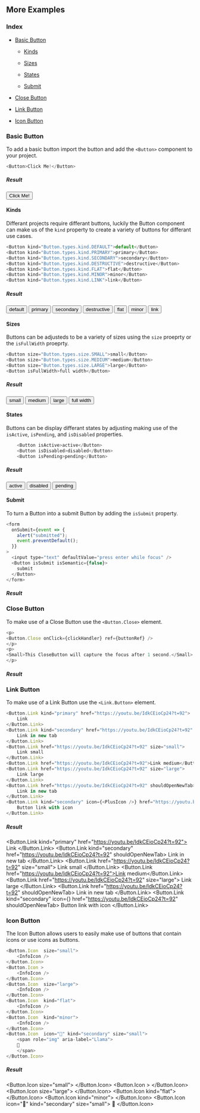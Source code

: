 
## More Examples

### Index

- <a href="#basic-button">Basic Button</a>

  - <a href="#kinds">Kinds</a>

  - <a href="#sizes">Sizes</a>

  - <a href="#states">States</a>

  - <a href="#submit">Submit</a>

- <a href="#close-button">Close Button</a>
- <a href="#link-button">Link Button</a>
- <a href="#icon-button">Icon Button</a>

### Basic Button

To add a basic button import the button and add the `<Button>` component to your project.

```js
<Button>Click Me!</Button>
```

##### Result

<Button>Click Me!</Button>

#### Kinds

Differant projects require differant buttons, luckily the Button component can make us of the `kind` property to create a variety of buttons for differant use cases.

```js
<Button kind="Button.types.kind.DEFAULT">default</Button>
<Button kind="Button.types.kind.PRIMARY">primary</Button>
<Button kind="Button.types.kind.SECONDARY">secondary</Button>
<Button kind="Button.types.kind.DESTRUCTIVE">destructive</Button>
<Button kind="Button.types.kind.FLAT">flat</Button>
<Button kind="Button.types.kind.MINOR">minor</Button>
<Button kind="Button.types.kind.LINK">link</Button>
```

##### Result

<Button kind="default">default</Button>
<Button kind="primary">primary</Button>
<Button kind="secondary">secondary</Button>
<Button kind="destructive">destructive</Button>
<Button kind="flat">flat</Button>
<Button kind="minor">minor</Button>
<Button kind="link">link</Button>

#### Sizes

Buttons can be adjusteds to be a variety of sizes using the `size` proeprty or the `isFullWidth` proeprty.

```js
<Button size="Button.types.size.SMALL">small</Button>
<Button size="Button.types.size.MEDIUM">medium</Button>
<Button size="Button.types.size.LARGE">large</Button>
<Button isFullWidth>full width</Button>
```

##### Result

<Button size="small">small</Button>
<Button size="medium">medium</Button>
<Button size="large">large</Button>
<Button isFullWidth>full width</Button>

#### States

Buttons can be display differant states by adjusting making use of the `isActive`, `isPending`, and `isDisabled` properties.

```js
    <Button isActive>active</Button>
    <Button isDisabled>disabled</Button>
    <Button isPending>pending</Button>
```

##### Result

<Button isActive>active</Button>
<Button isDisabled>disabled</Button>
<Button isPending>pending</Button>

#### Submit

To turn a Button into a submit Button by adding the `isSubmit` property.

```js
<form
  onSubmit={event => {
    alert("submitted");
    event.preventDefault();
  }}
>
  <input type="text" defaultValue="press enter while focus" />
  <Button isSubmit isSemantic={false}>
    submit
  </Button>
</form>
```

##### Result

<ButtonSubmit />

### Close Button

To make use of a Close Button use the `<Button.Close>` element.

```js
<p>
<Button.Close onClick={clickHandler} ref={buttonRef} />
</p>
<p>
<Small>This CloseButton will capture the focus after 1 second.</Small>
</p>
```

##### Result

<CloseButtonRef />

### Link Button

To make use of a Link Button use the `<Link.Button>` element.

```js
<Button.Link kind="primary" href="https://youtu.be/IdkCEioCp24?t=92">
    Link
</Button.Link>
<Button.Link kind="secondary" href="https://youtu.be/IdkCEioCp24?t=92" shouldOpenNewTab>
    Link in new tab
</Button.Link>
<Button.Link href="https://youtu.be/IdkCEioCp24?t=92" size="small">
    Link small
</Button.Link>
<Button.Link href="https://youtu.be/IdkCEioCp24?t=92">Link medium</Button.Link>
<Button.Link href="https://youtu.be/IdkCEioCp24?t=92" size="large">
    Link large
</Button.Link>
<Button.Link href="https://youtu.be/IdkCEioCp24?t=92" shouldOpenNewTab>
    Link in new tab
</Button.Link>
<Button.Link kind="secondary" icon={<PlusIcon />} href="https://youtu.be/IdkCEioCp24?t=92" shouldOpenNewTab>
    Button link with icon
</Button.Link>
```

##### Result

<Button.Link kind="primary" href="https://youtu.be/IdkCEioCp24?t=92">
    Link
</Button.Link>
<Button.Link kind="secondary" href="https://youtu.be/IdkCEioCp24?t=92" shouldOpenNewTab>
    Link in new tab
</Button.Link>
<Button.Link href="https://youtu.be/IdkCEioCp24?t=92" size="small">
    Link small
</Button.Link>
<Button.Link href="https://youtu.be/IdkCEioCp24?t=92">Link medium</Button.Link>
<Button.Link href="https://youtu.be/IdkCEioCp24?t=92" size="large">
    Link large
</Button.Link>
<Button.Link href="https://youtu.be/IdkCEioCp24?t=92" shouldOpenNewTab>
    Link in new tab
</Button.Link>
<Button.Link kind="secondary" icon={<PlusIcon />} href="https://youtu.be/IdkCEioCp24?t=92" shouldOpenNewTab>
    Button link with icon
</Button.Link>

### Icon Button

The Icon Button allows users to easily make use of buttons that contain icons or use icons as buttons.

```js
<Button.Icon  size="small">
    <InfoIcon />
</Button.Icon>
<Button.Icon >
    <InfoIcon />
</Button.Icon>
<Button.Icon  size="large">
    <InfoIcon />
</Button.Icon>
<Button.Icon  kind="flat">
    <InfoIcon />
</Button.Icon>
<Button.Icon  kind="minor">
    <InfoIcon />
</Button.Icon>
<Button.Icon  icon="🐐" kind="secondary" size="small">
    <span role="img" aria-label="Llama">
    🦙
    </span>
</Button.Icon>
```

##### Result

<Button.Icon  size="small">
    <InfoIcon />
</Button.Icon>
<Button.Icon >
    <InfoIcon />
</Button.Icon>
<Button.Icon  size="large">
    <InfoIcon />
</Button.Icon>
<Button.Icon  kind="flat">
    <InfoIcon />
</Button.Icon>
<Button.Icon  kind="minor">
    <InfoIcon />
</Button.Icon>
<Button.Icon  icon="🐐" kind="secondary" size="small">
    <span role="img" aria-label="Llama">
    🦙
    </span>
</Button.Icon>
